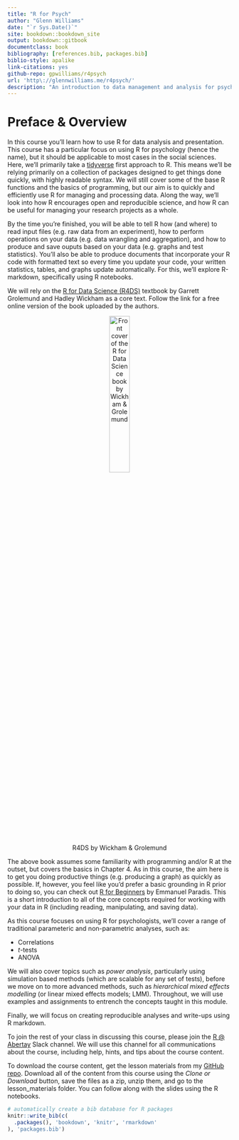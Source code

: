 ```yaml
--- 
title: "R for Psych"
author: "Glenn Williams"
date: "`r Sys.Date()`"
site: bookdown::bookdown_site
output: bookdown::gitbook
documentclass: book
bibliography: [references.bib, packages.bib]
biblio-style: apalike
link-citations: yes
github-repo: gpwilliams/r4psych
url: 'http\://glennwilliams.me/r4psych/'
description: "An introduction to data management and analysis for psychological research using R."
---
```


# Preface & Overview {-}

In this course you'll learn how to use R for data analysis and presentation. This course has a particular focus on using R for psychology (hence the name), but it should be applicable to most cases in the social sciences. Here, we'll primarily take a [tidyverse](https://www.tidyverse.org/) first approach to R. This means we'll be relying primarily on a collection of packages designed to get things done quickly, with highly readable syntax. We will still cover some of the base R functions and the basics of programming, but our aim is to quickly and efficiently use R for managing and processing data. Along the way, we'll look into how R encourages open and reproducible science, and how R can be useful for managing your research projects as a whole.

By the time you're finished, you will be able to tell R how (and where) to read input files (e.g. raw data from an experiment), how to perform operations on your data (e.g. data wrangling and aggregation), and how to produce and save ouputs based on your data (e.g. graphs and test statistics). You'll also be able to produce documents that incorporate your R code with formatted text so every time you update your code, your written statistics, tables, and graphs update automatically. For this, we'll explore R-markdown, specifically using R notebooks.

We will rely on the [R for Data Science (R4DS)](http://r4ds.had.co.nz/) textbook by Garrett Grolemund and Hadley Wickham as a core text. Follow the link for a free online version of the book uploaded by the authors.

<div class="figure" style="text-align:center">
  <img style="width:30%;" src="img\R4DS_cover.png" alt="Front cover of the R for Data Science book by Wickham & Grolemund">
  <p class="caption">R4DS by Wickham & Grolemund</p>
</div>

The above book assumes some familiarity with programming and/or R at the outset, but covers the basics in Chapter 4. As in this course, the aim here is to get you doing productive things (e.g. producing a graph) as quickly as possible. If, however, you feel like you'd prefer a basic grounding in R prior to doing so, you can check out [R for Beginners](https://cran.r-project.org/doc/contrib/Paradis-rdebuts_en.pdf) by Emmanuel Paradis. This is a short introduction to all of the core concepts required for working with your data in R (including reading, manipulating, and saving data).

As this course focuses on using R for psychologists, we'll cover a range of traditional parameteric and non-parametric analyses, such as:

  * Correlations
  * *t*-tests
  * ANOVA

We will also cover topics such as *power analysis*, particularly using simulation based methods (which are scalable for any set of tests), before we move on to more advanced methods, such as *hierarchical mixed effects modelling* (or linear mixed effects models; LMM). Throughout, we will use examples and assignments to entrench the concepts taught in this module. 

Finally, we will focus on creating reproducible analyses and write-ups using R markdown. 

To join the rest of your class in discussing this course, please join the [R @ Abertay](https://rabertay.slack.com/) Slack channel. We will use this channel for all communications about the course, including help, hints, and tips about the course content.

To download the course content, get the lesson materials from my [GitHub repo](https://github.com/gpwilliams/r4psych/tree/master/). Download all of the content from this course using the *Clone or Download* button, save the files as a zip, unzip them, and go to the lesson_materials folder. You can follow along with the slides using the R notebooks.

```r
# automatically create a bib database for R packages
knitr::write_bib(c(
  .packages(), 'bookdown', 'knitr', 'rmarkdown'
), 'packages.bib')
```
